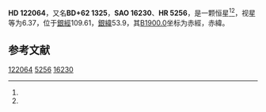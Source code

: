 {{Starbox begin
| name = HD 122064
}}
{{Starbox observe
| epoch = [[J2000.0|J2000.0]]
| constell = {{星座名待查}}<ref name=SIMBAD>{{cite web
 | url=http://simbad.u-strasbg.fr/simbad/sim-id?Ident=HR+5256
 | title=Pulsating variable Star
 | publisher=Centre de Données astronomiques de Strasbourg
 | work=SIMBAD
 | accessdate=2012-07-13
 | archive-date=2019-12-09
 | archive-url=https://web.archive.org/web/20191209170352/http://simbad.u-strasbg.fr/simbad/sim-id%3FIdent%3DHR%2B5256
 | dead-url=no
 }}</ref><ref name=DATA>{{cite web
 | url=http://vizier.u-strasbg.fr/viz-bin/VizieR-5?-out.add=.&-source=5050&-corr=PK=HR&-out.max=9999&HR=5256
 | title=VizieR Detailed Page
 | accessdate=2012-07-13
 | archive-date=2016-03-04
 | archive-url=https://web.archive.org/web/20160304232008/http://vizier.u-strasbg.fr/viz-bin/VizieR-5?-out.add=.&-source=5050&-corr=PK=HR&-out.max=9999&HR=5256
 | dead-url=no
 }}</ref>
| 星官 = 
| ra = {{RA|13|57|32.1}}<ref name=SIMBAD /><ref name=DATA />
| dec = {{DEC|+61|29|34}}<ref name=SIMBAD /><ref name=DATA />
| appmag_v = 6.37<ref name=SIMBAD /><ref name=DATA />
}}
{{Starbox character
| class = K3V<ref name=SIMBAD /><ref name=DATA />
| b-v = <ref name=SIMBAD /><ref name=DATA />
| u-b = <ref name=SIMBAD /><ref name=DATA />
| r-i = <ref name=SIMBAD /><ref name=DATA />
| variable = 
}}
{{Starbox astrometry
| radial_v = 
| prop_mo_ra = -25
| parallax = 
| p_error = 
}}
{{Starbox catalog
| names =BD+62 1325，[[SAO星表|SAO]] 16230，[[HD星表|HD]] 122064，[[HR星表|HR]] 5256}}
{{Starbox reference |Simbad=HR+5256}}
{{Starbox end}}

'''HD 122064'''，又名'''BD+62 1325'''，'''SAO 16230'''、'''HR 5256'''，是一颗恒星<ref name=SIMBAD /><ref name=DATA />，视星等为6.37，位于[[銀道座標系|銀經]]109.61，[[銀道座標系|銀緯]]53.9，其[[B1900.0|B1900.0]]坐标为赤經{{RA|13|54|25.6}}，赤緯{{DEC|+61|53.9|26}}。

== 参考文献 ==
{{reflist}}

{{star-stub}}

[[Category:HD和HDE天體|122064]]
[[Category:HR天體|5256]]
[[Category:SAO天體|16230]]